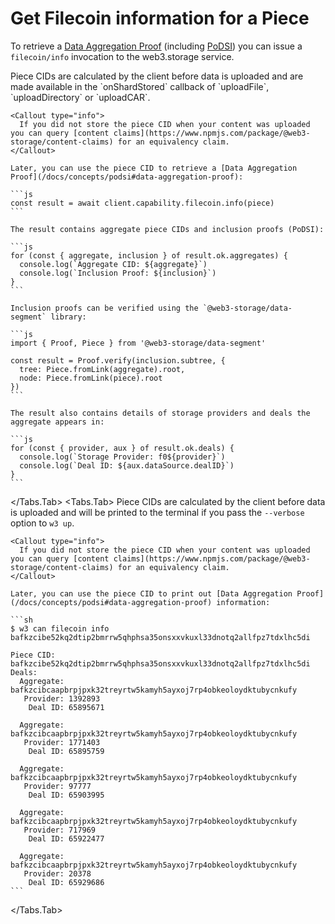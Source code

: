 
# Get Filecoin information for a Piece

To retrieve a [Data Aggregation Proof](/docs/concepts/podsi#data-aggregation-proof) (including [PoDSI](/docs/concepts/podsi)) you can issue a `filecoin/info` invocation to the web3.storage service.

<Tabs items={items}>
  <Tabs.Tab>
    Piece CIDs are calculated by the client before data is uploaded and are made available in the `onShardStored` callback of `uploadFile`, `uploadDirectory` or `uploadCAR`.

    <Callout type="info">
      If you did not store the piece CID when your content was uploaded you can query [content claims](https://www.npmjs.com/package/@web3-storage/content-claims) for an equivalency claim.
    </Callout>

    Later, you can use the piece CID to retrieve a [Data Aggregation Proof](/docs/concepts/podsi#data-aggregation-proof):

    ```js
    const result = await client.capability.filecoin.info(piece)
    ```

    The result contains aggregate piece CIDs and inclusion proofs (PoDSI):

    ```js
    for (const { aggregate, inclusion } of result.ok.aggregates) {
      console.log(`Aggregate CID: ${aggregate}`)
      console.log(`Inclusion Proof: ${inclusion}`)
    }
    ```

    Inclusion proofs can be verified using the `@web3-storage/data-segment` library:

    ```js
    import { Proof, Piece } from '@web3-storage/data-segment'

    const result = Proof.verify(inclusion.subtree, {
      tree: Piece.fromLink(aggregate).root,
      node: Piece.fromLink(piece).root
    })
    ```

    The result also contains details of storage providers and deals the aggregate appears in:

    ```js
    for (const { provider, aux } of result.ok.deals) {
      console.log(`Storage Provider: f0${provider}`)
      console.log(`Deal ID: ${aux.dataSource.dealID}`)
    }
    ```
  </Tabs.Tab>
  <Tabs.Tab>
    Piece CIDs are calculated by the client before data is uploaded and will be printed to the terminal if you pass the `--verbose` option to `w3 up`.

    <Callout type="info">
      If you did not store the piece CID when your content was uploaded you can query [content claims](https://www.npmjs.com/package/@web3-storage/content-claims) for an equivalency claim.
    </Callout>

    Later, you can use the piece CID to print out [Data Aggregation Proof](/docs/concepts/podsi#data-aggregation-proof) information:

    ```sh
    $ w3 can filecoin info bafkzcibe52kq2dtip2bmrrw5qhphsa35onsxxvkuxl33dnotq2allfpz7tdxlhc5di

    Piece CID: bafkzcibe52kq2dtip2bmrrw5qhphsa35onsxxvkuxl33dnotq2allfpz7tdxlhc5di
    Deals: 
      Aggregate: bafkzcibcaapbrpjpxk32treyrtw5kamyh5ayxoj7rp4obkeoloydktubycnkufy
       Provider: 1392893
        Deal ID: 65895671
    
      Aggregate: bafkzcibcaapbrpjpxk32treyrtw5kamyh5ayxoj7rp4obkeoloydktubycnkufy
       Provider: 1771403
        Deal ID: 65895759
    
      Aggregate: bafkzcibcaapbrpjpxk32treyrtw5kamyh5ayxoj7rp4obkeoloydktubycnkufy
       Provider: 97777
        Deal ID: 65903995
    
      Aggregate: bafkzcibcaapbrpjpxk32treyrtw5kamyh5ayxoj7rp4obkeoloydktubycnkufy
       Provider: 717969
        Deal ID: 65922477
    
      Aggregate: bafkzcibcaapbrpjpxk32treyrtw5kamyh5ayxoj7rp4obkeoloydktubycnkufy
       Provider: 20378
        Deal ID: 65929686
    ```

    
  </Tabs.Tab>
</Tabs>
